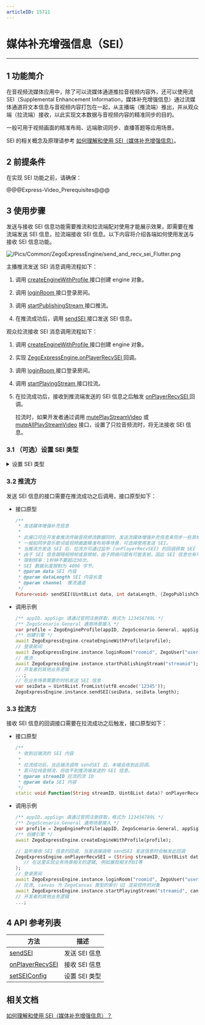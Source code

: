 ```yaml
---
articleID: 15711
---
```

# 媒体补充增强信息（SEI）

- - -

## 1 功能简介

在音视频流媒体应用中，除了可以流媒体通道推拉音视频内容外，还可以使用流 SEI（Supplemental Enhancement Information，媒体补充增强信息）通过流媒体通道将文本信息与音视频内容打包在一起，从主播端（推流端）推出，并从观众端（拉流端）接收，以此实现文本数据与音视频内容的精准同步的目的。  
  
一般可用于视频画面的精准布局、远端歌词同步、直播答题等应用场景。

<div class="mk-hint">

SEI 的相关概念及原理请参考 [如何理解和使用 SEI（媒体补充增强信息）](https://doc-zh.zego.im/faq/sei)。 
</div>

## 2 前提条件

在实现 SEI 功能之前，请确保：

@@@Express-Video_Prerequisites@@@


## 3 使用步骤

发送与接收 SEI 信息功能需要推流和拉流端配对使用才能展示效果，即需要在推流端发送 SEI 信息，拉流端接收 SEI 信息。以下内容将介绍各端如何使用发送与接收 SEI 信息功能。

![/Pics/Common/ZegoExpressEngine/send_and_recv_sei_Flutter.png](http://doc.oa.zego.im/Pics/Common/ZegoExpressEngine/send_and_recv_sei_Flutter.png)


主播推流发送 SEI 消息调用流程如下：

1. 调用 [createEngineWithProfile ](/unique-api/express-video-sdk/zh/dart_flutter/zego_express_engine/ZegoExpressEngine/createEngineWithProfile.html) 接口创建 engine 对象。

2. 调用 [loginRoom ](/unique-api/express-video-sdk/zh/dart_flutter/zego_express_engine/ZegoExpressEngineRoom/loginRoom.html) 接口登录房间。

3. 调用 [startPublishingStream ](/unique-api/express-video-sdk/zh/dart_flutter/zego_express_engine/ZegoExpressEnginePublisher/startPublishingStream.html) 接口推流。

4. 在推流成功后，调用 [sendSEI ](/unique-api/express-video-sdk/zh/dart_flutter/zego_express_engine/ZegoExpressEnginePublisher/sendSEI.html) 接口发送 SEI 信息。

观众拉流接收 SEI 消息调用流程如下：

1. 调用 [createEngineWithProfile ](/unique-api/express-video-sdk/zh/dart_flutter/zego_express_engine/ZegoExpressEngine/createEngineWithProfile.html) 接口创建 engine 对象。

2. 实现 [ZegoExpressEngine.onPlayerRecvSEI ](/unique-api/express-video-sdk/zh/dart_flutter/zego_express_engine/ZegoExpressEngine/onPlayerRecvSEI.html) 回调。

3. 调用 [loginRoom ](/unique-api/express-video-sdk/zh/dart_flutter/zego_express_engine/ZegoExpressEngineRoom/loginRoom.html) 接口登录房间。

4. 调用 [startPlayingStream ](/unique-api/express-video-sdk/zh/dart_flutter/zego_express_engine/ZegoExpressEnginePlayer/startPlayingStream.html) 接口拉流。

5. 在拉流成功后，接收到推流端发送的 SEI 信息之后触发 [onPlayerRecvSEI ](/unique-api/express-video-sdk/zh/dart_flutter/zego_express_engine/ZegoExpressEngine/onPlayerRecvSEI.html) 回调。

    <div class="mk-hint">

    拉流时，如果开发者通过调用 [mutePlayStreamVideo](/unique-api/express-video-sdk/zh/dart_flutter/zego_express_engine/ZegoExpressEnginePlayer/mutePlayStreamVideo.html) 或 [muteAllPlayStreamVideo](/unique-api/express-video-sdk/zh/dart_flutter/zego_express_engine/ZegoExpressEnginePlayer/muteAllPlayStreamVideo.html) 接口，设置了只拉音频流时，将无法接收 SEI 信息。
    </div>

### 3.1 （可选）设置 SEI 类型

<details class="zg-primary">
    <summary>设置 SEI 类型</summary>

由于 SDK 默认使用 ZEGO 自行定义的 SEI（nalu type = 6, payload type = 243）类型打包，且此类型是 SEI 标准未规定的类型，因此跟视频编码器或者视频文件中的 SEI 不存在冲突。

但当开发者需要使用第三方解码器解码时（如 FFmpeg），会导致解不出正确的 SEI，此时需要在推流前调用 [setSEIConfig ](/unique-api/express-video-sdk/zh/dart_flutter/zego_express_engine/ZegoExpressEnginePublisher/setSEIConfig.html) 接口更换 SDK 发送 SEI 的类型，使用 UserUnregister 的 SEI（nalu type = 6, payload type = 5）类型打包。

<div class="mk-hint">

仅当开发者使用第三方解码器解码 SEI 时需要执行该步骤。  
</div>

- 接口原型

    ```dart
    /**
     * 设置媒体增强补充信息（SEI）类型
     *
     * 必须在推流之前设置。
     *
     * @param config SEI 配置属性。默认使用 ZEGO 定义的 SEI 类型。
     */
    Future<void> setSEIConfig(ZegoSEIConfig config);
    ```


- 调用示例

    ```dart
    var engineConfig = ZegoEngineConfig();
    // 通过 advancedConfig 设置 uuid 过滤字段，设置之后 SDK 只会抛出前 12 个字节为开发者所设置 uuid 的 SEI
    // 其他用户通过 [onPlayerRecvSEI] 收到的 SEI 信息前 12 个字节一定是 zegozegozego，其他会被过滤
    engineConfig.advancedConfig = {"unregister_sei_filter":"zegozegozego"};
    await ZegoExpressEngine.setEngineConfig(engineConfig);

    /** appID、appSign 请通过官网注册获取，格式为 123456789L */
    /** ZegoScenario.General 通用场景接入 */
    var profile = ZegoEngineProfile(appID, ZegoScenario.General, appSign: appSign);
    /** 创建引擎 */
    await ZegoExpressEngine.createEngineWithProfile(profile);
    // 登录房间
    await ZegoExpressEngine.instance.loginRoom("roomid", ZegoUser("userid_1", "username_1"));

    // 采用 H.264 的 SEI (nalu type = 6,payload type = 5) 类型打包，因为视频编码器自身会产生 payload type 为 5 的 SEI，或者使用视频文件推流时，视频文件中也可能存在这样的 SEI，所以使用此类型时，用户需要把 uuid + content 当作 buffer 塞给 SEI 发送接口；此时为了区别视频编码器自身产生的 SEI， App 在发送此类型 SEI 时，可以填写业务特定的 uuid（uuid长度为16字节），接收方使用 SDK 解析 payload type 为 5 的 SEI 时，会根据设置的过滤字符串过滤出 uuid 相符的 SEI 抛给业务，如果没有设置过滤字符串，SDK 会把所有收到的 SEI 都抛给开发者。
    var seiConfig = ZegoSEIConfig(ZegoSEIType.UserUnregister);
    await ZegoExpressEngine.instance.setSEIConfig(seiConfig);

    // 开始推流
    ZegoExpressEngine.instance.startPublishingStream("STREAM_ID");
    ```
</details>


### 3.2 推流方

发送 SEI 信息的接口需要在推流成功之后调用，接口原型如下：

- 接口原型

    ```dart
    /**
     * 发送媒体增强补充信息
     *
     * 此接口可在开发者推流传输音视频流数据同时，发送流媒体增强补充信息来同步一些其他附加信息。
     * 一般如同步音乐歌词或视频画面精准布局等场景，可选择使用发送 SEI。
     * 当推流方发送 SEI 后，拉流方可通过监听 [onPlayerRecvSEI] 的回调获取 SEI 内容。
     * 由于 SEI 信息跟随视频帧或音频帧，由于网络问题有可能丢帧，因此 SEI 信息也有可能丢，为解决这种情况，应该在限制频率内多发几次。
     * 限制频率：1秒钟不要超过30次。
     * SEI 数据长度限制为 4096 字节。
     * @param data SEI 内容
     * @param dataLength SEI 内容长度
     * @param channel  推流通道
     */
    Future<void> sendSEI(Uint8List data, int dataLength, {ZegoPublishChannel? channel});
    ```

- 调用示例

    ```dart
    /** appID、appSign 请通过官网注册获取，格式为 123456789L */
    /** ZegoScenario.General 通用场景接入 */
    var profile = ZegoEngineProfile(appID, ZegoScenario.General, appSign: appSign));
    /** 创建引擎 */
    await ZegoExpressEngine.createEngineWithProfile(profile);
    // 登录房间
    await ZegoExpressEngine.instance.loginRoom("roomid", ZegoUser("userid_1", "username_1"));
    // 推流
    await ZegoExpressEngine.instance.startPublishingStream("streamid");
    // 开发者的其他业务逻辑
    ...;
    // 在业务场景需要的时机发送 SEI 信息
    var seiData = Uint8List.fromList(utf8.encode('12345'));
    ZegoExpressEngine.instance.sendSEI(seiData, seiData.length);
    ```

### 3.3 拉流方

接收 SEI 信息的回调接口需要在拉流成功之后触发，接口原型如下：

- 接口原型

    ```dart
    /**
     * 收到远端流的 SEI 内容
     *
     * 拉流成功后，当远端流调用 sendSEI 后，本端会收到此回调。
     * 若只拉纯音频流，将收不到推流端发送的 SEI 信息。
     * @param streamID 拉流的流 ID
     * @param data SEI 内容
     */
    static void Function(String streamID, Uint8List data)? onPlayerRecvSEI;
    ```

- 调用示例

    ```dart
    /** appID、appSign 请通过官网注册获取，格式为 123456789L */
    /** ZegoScenario.General 通用场景接入 */
    var profile = ZegoEngineProfile(appID, ZegoScenario.General, appSign: appSign));
    /** 创建引擎 */
    await ZegoExpressEngine.createEngineWithProfile(profile);

    // 监听接收 SEI 信息的回调, 当发送端调用 sendSEI 发送信息时会触发此回调
    ZegoExpressEngine.onPlayerRecvSEI = (String streamID, Uint8List data) {
       // 在这里实现业务场景相关的逻辑, 例如展现相关的UI等
    };
    // 登录房间
    await ZegoExpressEngine.instance.loginRoom("roomid", ZegoUser("userid_2", "username_2"));
    // 拉流, canvas 为 ZegoCanvas 类型的索引 UI 渲染控件的对象
    await ZegoExpressEngine.instance.startPlayingStream("streamid", canvas);
    // 开发者的其他业务逻辑
    ...;
    ```

## 4 API 参考列表

| 方法 | 描述 |
|-------|--------|
| [sendSEI ](/unique-api/express-video-sdk/zh/dart_flutter/zego_express_engine/ZegoExpressEnginePublisher/sendSEI.html) | 发送 SEI 信息 |
| [onPlayerRecvSEI ](/unique-api/express-video-sdk/zh/dart_flutter/zego_express_engine/ZegoExpressEngine/onPlayerRecvSEI.html) | 接收 SEI 信息 |
| [setSEIConfig ](/unique-api/express-video-sdk/zh/dart_flutter/zego_express_engine/ZegoExpressEnginePublisher/setSEIConfig.html) | 设置 SEI 类型 |


## 相关文档

[如何理解和使用 SEI（媒体补充增强信息）？](https://doc-zh.zego.im/faq/sei)
